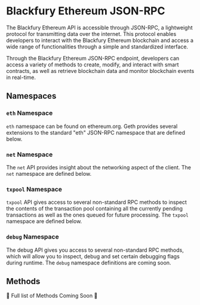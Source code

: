 # Blackfury Ethereum JSON-RPC

The Blackfury Ethereum API is accessible through JSON-RPC, a lightweight protocol for 
transmitting data over the internet. This protocol enables developers to 
interact with the Blackfury Ethereum blockchain and access a wide range of 
functionalities through a simple and standardized interface.

Through the Blackfury Ethereum JSON-RPC endpoint, developers can access a variety of 
methods to create, modify, and interact with smart contracts, as well as 
retrieve blockchain data and monitor blockchain events in real-time.

## Namespaces

### `eth` Namespace
`eth` namespace can be found on ethereum.org. Geth provides several extensions to the standard "eth" JSON-RPC namespace that are defined below.

### `net` Namespace
The `net` API provides insight about the networking aspect of the client. The `net` namespace are defined below.

### `txpool` Namespace
`txpool` API gives access to several non-standard RPC methods to inspect the contents of the transaction 
pool containing all the currently pending transactions as well as the ones queued for future processing.
The `txpool` namespace are defined below.

### `debug` Namespace
The debug API gives you access to several non-standard RPC methods, which will allow you to inspect, debug and set certain debugging flags during runtime.
The `debug` namespace definitions are coming soon.

## Methods 

🚧 Full list of Methods Coming Soon 🚧 
